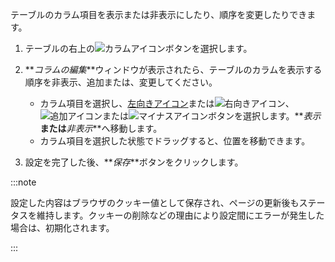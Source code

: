 <Title hashid="change-column" level={props.level}>テーブルカラムの変更</Title>

テーブルのカラム項目を表示または非表示にしたり、順序を変更したりできます。

1. テーブルの右上の![カラムアイコン](/img/ico-column.svg)ボタンを選択します。 

2. **_コラムの編集_**ウィンドウが表示されたら、テーブルのカラムを表示する順序を非表示、追加または、変更してください。

   - カラム項目を選択し、[左向きアイコン](/img/left-arrow.svg)または![右向きアイコン](/img/right-arrow.svg)、![追加アイコン](/img/ico-add.svg)または![マイナスアイコン](/img/ico-minus.svg)ボタンを選択します。**_表示_**または**_非表示_**へ移動します。 
   - カラム項目を選択した状態でドラッグすると、位置を移動できます。

3. 設定を完了した後、**_保存_**ボタンをクリックします。

:::note

設定した内容はブラウザのクッキー値として保存され、ページの更新後もステータスを維持します。クッキーの削除などの理由により設定間にエラーが発生した場合は、初期化されます。

:::
